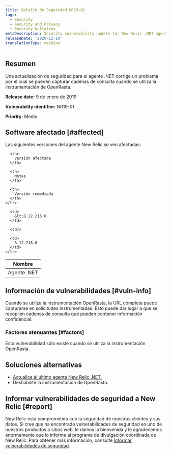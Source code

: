 ```yaml
---
title: Boletín de Seguridad NR19-01
tags:
  - Security
  - Security and Privacy
  - Security bulletins
metaDescription: Security vulnerability update for New Relic .NET agent.
releaseDate: '2020-12-10'
translationType: machine
---
```


## Resumen

Una actualización de seguridad para el agente .NET corrige un problema por el cual se pueden capturar cadenas de consulta cuando se utiliza la instrumentación de OpenRasta.

<DNT>**Release date:**</DNT> 9 de enero de 2019

<DNT>**Vulnerability identifier:**</DNT> NR19-01

<DNT>**Priority:**</DNT> Medio

## Software afectado [#affected]

Las siguientes versiones del agente New Relic se ven afectadas:

<table>
  <thead>
    <tr>
      <th>
        Nombre
      </th>

      <th>
        Versión afectada
      </th>

      <th>
        Notas
      </th>

      <th>
        Versión remediada
      </th>
    </tr>
  </thead>

  <tbody>
    <tr>
      <td>
        Agente .NET
      </td>

      <td>
        &lt;8.12.216.0
      </td>

      <td/>

      <td>
        8.12.216.0
      </td>
    </tr>
  </tbody>
</table>

## Información de vulnerabilidades [#vuln-info]

Cuando se utiliza la instrumentación OpenRasta, la URL completa puede capturarse en solicitudes instrumentadas. Esto puede dar lugar a que se recopilen cadenas de consulta que pueden contener información confidencial.

### Factores atenuantes [#factors]

Esta vulnerabilidad sólo existe cuando se utiliza la instrumentación OpenRasta.

## Soluciones alternativas

* [Actualice al último agente New Relic .NET.](/docs/agents/net-agent/installation/update-net-agent)
* Deshabilite la instrumentación de OpenRasta.

## Informar vulnerabilidades de seguridad a New Relic [#report]

New Relic está comprometido con la seguridad de nuestros clientes y sus datos. Si cree que ha encontrado vulnerabilidades de seguridad en uno de nuestros productos o sitios web, le damos la bienvenida y le agradecemos enormemente que lo informe al programa de divulgación coordinada de New Relic. Para obtener más información, consulte [Informar vulnerabilidades de seguridad](/docs/security/new-relic-security/data-privacy/reporting-security-vulnerabilities).
